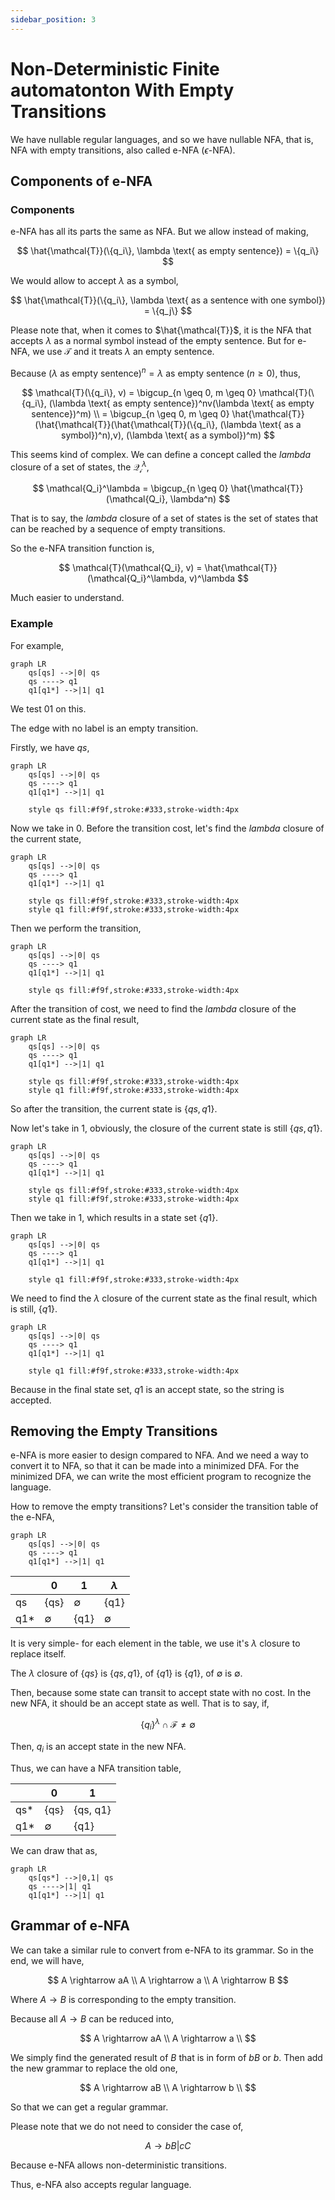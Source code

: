 ```yaml
---
sidebar_position: 3
---
```


# Non-Deterministic Finite automatonton With Empty Transitions

We have nullable regular languages, and so we have nullable NFA, that is, NFA with empty transitions, also called e-NFA ($\epsilon$-NFA).

## Components of e-NFA

### Components

e-NFA has all its parts the same as NFA. But we allow instead of making,

$$
\hat{\mathcal{T}}(\{q_i\}, \lambda \text{ as empty sentence}) = \{q_i\}
$$

We would allow to accept $\lambda$ as a symbol,

$$
\hat{\mathcal{T}}(\{q_i\}, \lambda \text{ as a sentence with one symbol}) = \{q_j\}
$$

Please note that, when it comes to $\hat{\mathcal{T}}$, it is the NFA that accepts $\lambda$ as a normal symbol instead of the empty sentence. But for e-NFA, we use $\mathcal{T}$ and it treats $\lambda$ an empty sentence.

Because $(\lambda \text{ as empty sentence})^n = \lambda \text{ as empty sentence} \; (n \geq 0)$, thus,

$$
\mathcal{T}(\{q_i\}, v) = \bigcup_{n \geq 0, m \geq 0} \mathcal{T}(\{q_i\}, (\lambda \text{ as empty sentence})^nv(\lambda \text{ as empty sentence})^m) \\
= \bigcup_{n \geq 0, m \geq 0} \hat{\mathcal{T}}(\hat{\mathcal{T}}(\hat{\mathcal{T}}(\{q_i\}, (\lambda \text{ as a symbol})^n),v), (\lambda \text{ as a symbol})^m)
$$

This seems kind of complex. We can define a concept called the $lambda$ closure of a set of states, the $\mathcal{Q_i}^\lambda$,

$$
\mathcal{Q_i}^\lambda = \bigcup_{n \geq 0} \hat{\mathcal{T}}(\mathcal{Q_i}, \lambda^n)
$$

That is to say, the $lambda$ closure of a set of states is the set of states that can be reached by a sequence of empty transitions.

So the e-NFA transition function is,

$$
\mathcal{T}(\mathcal{Q_i}, v) = \hat{\mathcal{T}}(\mathcal{Q_i}^\lambda, v)^\lambda
$$

Much easier to understand.

### Example

For example,

```mermaid
graph LR
    qs[qs] -->|0| qs
    qs ----> q1
    q1[q1*] -->|1| q1
```

We test $01$ on this.

The edge with no label is an empty transition.

Firstly, we have $qs$,

```mermaid
graph LR
    qs[qs] -->|0| qs
    qs ----> q1
    q1[q1*] -->|1| q1

    style qs fill:#f9f,stroke:#333,stroke-width:4px
```

Now we take in $0$. Before the transition cost, let's find the $lambda$ closure of the current state,

```mermaid
graph LR
    qs[qs] -->|0| qs
    qs ----> q1
    q1[q1*] -->|1| q1

    style qs fill:#f9f,stroke:#333,stroke-width:4px
    style q1 fill:#f9f,stroke:#333,stroke-width:4px
```

Then we perform the transition,

```mermaid
graph LR
    qs[qs] -->|0| qs
    qs ----> q1
    q1[q1*] -->|1| q1

    style qs fill:#f9f,stroke:#333,stroke-width:4px
```

After the transition of cost, we need to find the $lambda$ closure of the current state as the final result,

```mermaid
graph LR
    qs[qs] -->|0| qs
    qs ----> q1
    q1[q1*] -->|1| q1

    style qs fill:#f9f,stroke:#333,stroke-width:4px
    style q1 fill:#f9f,stroke:#333,stroke-width:4px
```

So after the transition, the current state is $\{qs, q1\}$.

Now let's take in $1$, obviously, the closure of the current state is still $\{qs, q1\}$.


```mermaid
graph LR
    qs[qs] -->|0| qs
    qs ----> q1
    q1[q1*] -->|1| q1

    style qs fill:#f9f,stroke:#333,stroke-width:4px
    style q1 fill:#f9f,stroke:#333,stroke-width:4px
```

Then we take in $1$, which results in a state set $\{q1\}$.

```mermaid
graph LR
    qs[qs] -->|0| qs
    qs ----> q1
    q1[q1*] -->|1| q1

    style q1 fill:#f9f,stroke:#333,stroke-width:4px
```

We need to find the $\lambda$ closure of the current state as the final result, which is still, $\{q1\}$.

```mermaid
graph LR
    qs[qs] -->|0| qs
    qs ----> q1
    q1[q1*] -->|1| q1

    style q1 fill:#f9f,stroke:#333,stroke-width:4px
```

Because in the final state set, $q1$ is an accept state, so the string is accepted.

## Removing the Empty Transitions

e-NFA is more easier to design compared to NFA. And we need a way to convert it to NFA, so that it can be made into a minimized DFA. For the minimized DFA, we can write the most efficient program to recognize the language.

How to remove the empty transitions? Let's consider the transition table of the e-NFA,

```mermaid
graph LR
    qs[qs] -->|0| qs
    qs ----> q1
    q1[q1*] -->|1| q1
```

|  | 0 | 1 | $\lambda$ |
| --- | --- | --- | --- |
| qs | \{qs\} | $\emptyset$ | \{q1\} |
| q1* | $\emptyset$ | \{q1\} | $\emptyset$ |

It is very simple- for each element in the table, we use it's $\lambda$ closure to replace itself.

The $\lambda$ closure of $\{qs\}$ is $\{qs, q1\}$, of $\{q1\}$ is $\{q1\}$, of $\emptyset$ is $\emptyset$.

Then, because some state can transit to accept state with no cost. In the new NFA, it should be an accept state as well. That is to say, if,

$$
\{q_i\}^\lambda \cap \mathcal{F} \neq \emptyset
$$

Then, $q_i$ is an accept state in the new NFA.

Thus, we can have a NFA transition table,

|  | 0 | 1 |
| --- | --- | --- |
| qs* | \{qs\} | \{qs, q1\} |
| q1* | $\emptyset$ | \{q1\} |

We can draw that as,

```mermaid
graph LR
    qs[qs*] -->|0,1| qs
    qs ---->|1| q1
    q1[q1*] -->|1| q1
```

## Grammar of e-NFA

We can take a similar rule to convert from e-NFA to its grammar. So in the end, we will have,

$$
A \rightarrow aA \\
A \rightarrow a \\
A \rightarrow B
$$

Where $A \rightarrow B$ is corresponding to the empty transition.

Because all $A \rightarrow B$ can be reduced into,

$$
A \rightarrow aA \\
A \rightarrow a \\
$$

We simply find the generated result of $B$ that is in form of $bB$ or $b$. Then add the new grammar to replace the old one,

$$
A \rightarrow aB \\
A \rightarrow b \\
$$

So that we can get a regular grammar.

Please note that we do not need to consider the case of,

$$
A \rightarrow bB | cC
$$

Because e-NFA allows non-deterministic transitions.

Thus, e-NFA also accepts regular language.
